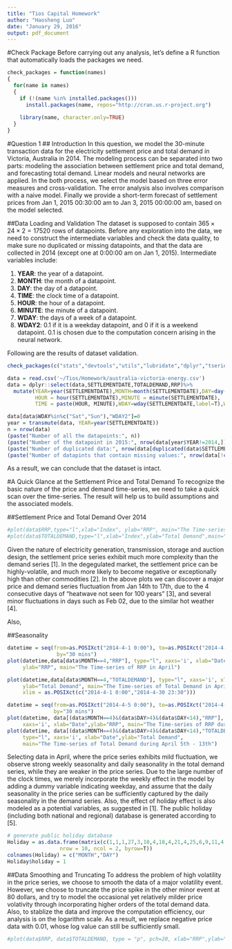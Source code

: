 ```yaml
---
title: "Tios Capital Homework"
author: "Haosheng Luo"
date: "January 29, 2016"
output: pdf_document
---
```

#Check Package
Before carrying out any analysis, let's define a R function that automatically loads the packages we need.
```r
check_packages = function(names)
{
  for(name in names)
  {
    if (!(name %in% installed.packages()))
      install.packages(name, repos="http://cran.us.r-project.org")
    
    library(name, character.only=TRUE)
  }
}
```
#Question 1
## Introduction
In this question, we model the 30-minute transaction data for the electricity settlement price and total demand in Victoria, Australia in 2014. The modeling process can be separated into two parts: modeling the association between settlement price and total demand, and forecasting total demand. Linear models and neural networks are applied. In the both process, we select the model based on three error measures and cross-validation. The error analysis also involves comparison with a naive model. Finally we provide a short-term forecast of settlement prices from Jan 1, 2015 00:30:00 am to Jan 3, 2015 00:00:00 am, based on the model selected. 

##Data Loading and Validation
The dataset is supposed to contain $365\times 24\times 2 = 17520$ rows of datapoints. Before any exploration into the data, we need to construct the intermediate variables and check the data quality, to make sure no duplicated or missing datapoints, and that the data are collected in 2014 (except one at 0:00:00 am on Jan 1, 2015). Intermediate variables include:

1. $\textbf{YEAR}$: the year of a datapoint.
2. $\textbf{MONTH}$: the month of a datapoint.
3. $\textbf{DAY}$: the day of a datapoint.
4. $\textbf{TIME}$: the clock time of a datapoint.
5. $\textbf{HOUR}$: the hour of a datapoint.
6. $\textbf{MINUTE}$: the minute of a datapoint.
7. $\textbf{WDAY}$: the days of a week of a datapoint.
8. $\textbf{WDAY2}$: 0.1 if it is a weekday datapoint, and 0 if it is a weekend datapoint. 0.1 is chosen due to the computation concern arising in the neural network.

Following are the results of dataset validation.
```r
check_packages(c("stats","devtools","utils","lubridate","dplyr","tseries","neuralnet"))

data = read.csv('~/Tios/Homework/australia-victoria-energy.csv')
data = dplyr::select(data,SETTLEMENTDATE,TOTALDEMAND,RRP)%>%
  mutate(YEAR=year(SETTLEMENTDATE),MONTH=month(SETTLEMENTDATE),DAY=day(SETTLEMENTDATE),
         HOUR = hour(SETTLEMENTDATE),MINUTE = minute(SETTLEMENTDATE),
         TIME = paste(HOUR, MINUTE),WDAY=wday(SETTLEMENTDATE,label=T),WDAY2=0.1)

data[data$WDAY%in%c("Sat","Sun"),"WDAY2"]=0
year = transmute(data, YEAR=year(SETTLEMENTDATE))
n = nrow(data)
(paste("Number of all the datapoints:", n))
(paste("Number of the datapoint in 2015:", nrow(data[year$YEAR!=2014,])))
(paste("Number of duplicated data:", nrow(data[duplicated(data$SETTLEMENTDATE),])))
(paste("Number of datapints that contain missing values:", nrow(data[!complete.cases(data),])))
```
As a result, we can conclude that the dataset is intact. 

#A Quick Glance at the Settlement Price and Total Demand
To recognize the basic nature of the price and demand time-series, we need to take a quick scan over the time-series. The result will help us to build assumptions and the associated models.

##Settlement Price and Total Demand Over 2014
```r
#plot(data$RRP,type="l",xlab="Index", ylab="RRP", main="The Time-series of RRP")
#plot(data$TOTALDEMAND,type="l",xlab="Index",ylab="Total Demand",main="The Time-series of Total Demand")
```
Given the nature of electricity generation, transmission, storage and auction design, the settlement price series exhibit much more complexity than the demand series [1]. In the degegulated market, the settlement price can be highly-volatile, and much more likely to become negative or exceptionally high than other commodities [2]. In the above plots we can discover a major price and demand series fluctuation from Jan 14th to 17th, due to the 4 consecutive days of "heatwave not seen for 100 years" [3], and several minor fluctuations in days such as Feb 02, due to the similar hot weather [4]. 

Also, 

##Seasonality
```r
datetime = seq(from=as.POSIXct("2014-4-1 0:00"), to=as.POSIXct("2014-4-30 23:30"),
                by="30 mins")  
plot(datetime,data[data$MONTH==4,"RRP"], type="l", xaxs='i', xlab="Date", 
     ylab="RRP", main="The Time-series of RRP in April")

plot(datetime,data[data$MONTH==4,"TOTALDEMAND"], type="l", xaxs='i', xlab="Date", 
     ylab="Total Demand", main="The Time-series of Total Demand in April",
     xlim = as.POSIXct(c("2014-4-1 0:00","2014-4-30 23:30")))

datetime = seq(from=as.POSIXct("2014-4-5 0:00"), to=as.POSIXct("2014-4-13 23:30"),
               by="30 mins")  
plot(datetime, data[(data$MONTH==4)&(data$DAY>4)&(data$DAY<14),"RRP"], type="l",  
     xaxs='i', xlab="Date",ylab="RRP", main="The Time-series of RRP during April 5th - 13th")
plot(datetime, data[(data$MONTH==4)&(data$DAY>4)&(data$DAY<14),"TOTALDEMAND"], 
     type="l", xaxs='i', xlab="Date",ylab="Total Demand", 
     main="The Time-series of Total Demand during April 5th - 13th")

```

Selecting data in April, where the price series exhibits mild fluctuation, we observe strong weekly seasonality and daily seasonality in the total demand series, while they are weaker in the price series. Due to the large number of the clock times, we merely incorporate the weekly effect in the model by adding a dummy variable indicating weekday, and assume that the daily seasonality in the price series can be sufficiently captured by the daily seasonality in the demand series. Also, the effect of holiday effect is also modeled as a potential variables, as suggested in [1]. The public holiday (including both national and regional) database is generated according to [5].

```r
# generate public holiday database
Holiday = as.data.frame(matrix(c(1,1,1,27,3,10,4,18,4,21,4,25,6,9,11,4,12,25,12,26), 
                 nrow = 10, ncol = 2, byrow=T))
colnames(Holiday) = c("MONTH","DAY")
Holiday$holiday = 1
```

##Data Smoothing and Truncating
To address the problem of high volatility in the price series, we choose to smooth the data of a major volatility event. However, we choose to truncate the price spike in the other minor event at 80 dollars, and try to model the occasional yet relatively milder price volativity through incorporating higher orders of the total demand data. Also, to stablize the data and improve the computation efficiency, our analysis is on the logarithm scale. As a result, we replace negative price data with 0.01, whose log value can still be sufficiently small. 







```r
#plot(data$RRP, data$TOTALDEMAND, type = "p", pch=20, xlab="RRP",ylab="Total Demand",main="The Correlation Between RRP and Total Demand") #after smoothing and truncating
```


